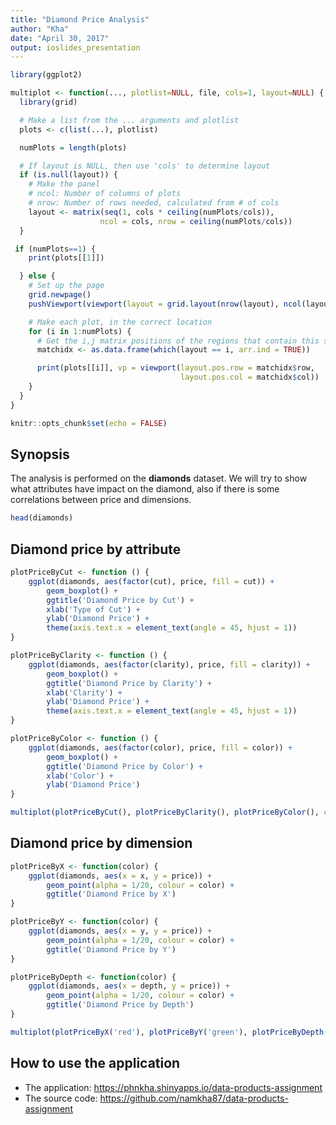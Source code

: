 ```yaml
---
title: "Diamond Price Analysis"
author: "Kha"
date: "April 30, 2017"
output: ioslides_presentation
---
```


```r
library(ggplot2)

multiplot <- function(..., plotlist=NULL, file, cols=1, layout=NULL) {
  library(grid)

  # Make a list from the ... arguments and plotlist
  plots <- c(list(...), plotlist)

  numPlots = length(plots)

  # If layout is NULL, then use 'cols' to determine layout
  if (is.null(layout)) {
    # Make the panel
    # ncol: Number of columns of plots
    # nrow: Number of rows needed, calculated from # of cols
    layout <- matrix(seq(1, cols * ceiling(numPlots/cols)),
                    ncol = cols, nrow = ceiling(numPlots/cols))
  }

 if (numPlots==1) {
    print(plots[[1]])

  } else {
    # Set up the page
    grid.newpage()
    pushViewport(viewport(layout = grid.layout(nrow(layout), ncol(layout))))

    # Make each plot, in the correct location
    for (i in 1:numPlots) {
      # Get the i,j matrix positions of the regions that contain this subplot
      matchidx <- as.data.frame(which(layout == i, arr.ind = TRUE))

      print(plots[[i]], vp = viewport(layout.pos.row = matchidx$row,
                                      layout.pos.col = matchidx$col))
    }
  }
}

knitr::opts_chunk$set(echo = FALSE)
```

## Synopsis

The analysis is performed on the **diamonds** dataset. We will try to show what attributes have impact on the diamond, also if there is some correlations between price and dimensions.

```r
head(diamonds)
```

## Diamond price by attribute

```r
plotPriceByCut <- function () {
    ggplot(diamonds, aes(factor(cut), price, fill = cut)) + 
        geom_boxplot() +
        ggtitle('Diamond Price by Cut') +
        xlab('Type of Cut') + 
        ylab('Diamond Price') +
        theme(axis.text.x = element_text(angle = 45, hjust = 1))
}

plotPriceByClarity <- function () {
    ggplot(diamonds, aes(factor(clarity), price, fill = clarity)) + 
        geom_boxplot() +
        ggtitle('Diamond Price by Clarity') +
        xlab('Clarity') + 
        ylab('Diamond Price') +
        theme(axis.text.x = element_text(angle = 45, hjust = 1))
}

plotPriceByColor <- function () {
    ggplot(diamonds, aes(factor(color), price, fill = color)) + 
        geom_boxplot() +
        ggtitle('Diamond Price by Color') +
        xlab('Color') + 
        ylab('Diamond Price')
}

multiplot(plotPriceByCut(), plotPriceByClarity(), plotPriceByColor(), cols = 2)
```

## Diamond price by dimension

```r
plotPriceByX <- function(color) {
    ggplot(diamonds, aes(x = x, y = price)) +
        geom_point(alpha = 1/20, colour = color) +
        ggtitle('Diamond Price by X')
}

plotPriceByY <- function(color) {
    ggplot(diamonds, aes(x = y, y = price)) +
        geom_point(alpha = 1/20, colour = color) +
        ggtitle('Diamond Price by Y')
}

plotPriceByDepth <- function(color) {
    ggplot(diamonds, aes(x = depth, y = price)) +
        geom_point(alpha = 1/20, colour = color) +
        ggtitle('Diamond Price by Depth')
}

multiplot(plotPriceByX('red'), plotPriceByY('green'), plotPriceByDepth('blue'), cols = 2)
```

## How to use the application
- The application: [https://phnkha.shinyapps.io/data-products-assignment](https://phnkha.shinyapps.io/data-products-assignment)
- The source code: [https://github.com/namkha87/data-products-assignment](https://github.com/namkha87/data-products-assignment)
